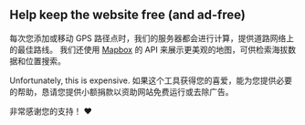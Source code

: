 <script>
</script>

## <HeartHandshake size="18" class="mr-1 inline-block align-baseline" /> Help keep the website free (and ad-free)

每次您添加或移动 GPS 路径点时，我们的服务器都会进行计算，提供道路网络上的最佳路线。
我们还使用 <a href="https://mapbox.com" target="_blank">Mapbox</a> 的 API 来展示更美观的地图，可供检索海拔数据和位置搜索。

Unfortunately, this is expensive.
如果这个工具获得您的喜爱，能为您提供必要的帮助，恳请您提供小额捐款以资助网站免费运行或去除广告。

非常感谢您的支持！ ❤️
